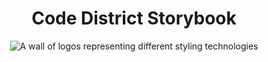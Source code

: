 
<Meta title="Code District StoryBook" />

<div>
  <center>
    <h1>Code District Storybook</h1>
      <img
        src="https://superbcompanies.com/api/image/code-district.png"
        alt="A wall of logos representing different styling technologies"
        style={{ height:'100px', width:'100px' }}
      />
  </center>
</div>
